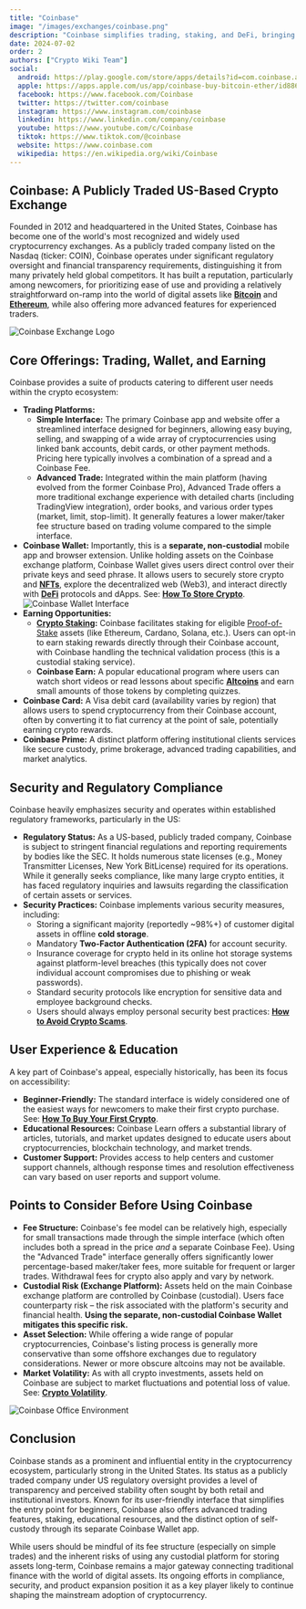 ```yaml
---
title: "Coinbase"
image: "/images/exchanges/coinbase.png"
description: "Coinbase simplifies trading, staking, and DeFi, bringing digital assets into your everyday life."
date: 2024-07-02
order: 2
authors: ["Crypto Wiki Team"]
social:
  android: https://play.google.com/store/apps/details?id=com.coinbase.android
  apple: https://apps.apple.com/us/app/coinbase-buy-bitcoin-ether/id886427730
  facebook: https://www.facebook.com/Coinbase
  twitter: https://twitter.com/coinbase
  instagram: https://www.instagram.com/coinbase
  linkedin: https://www.linkedin.com/company/coinbase
  youtube: https://www.youtube.com/c/Coinbase
  tiktok: https://www.tiktok.com/@coinbase
  website: https://www.coinbase.com
  wikipedia: https://en.wikipedia.org/wiki/Coinbase
---
```


## **Coinbase: A Publicly Traded US-Based Crypto Exchange**

Founded in 2012 and headquartered in the United States, Coinbase has become one of the world's most recognized and widely used cryptocurrency exchanges. As a publicly traded company listed on the Nasdaq (ticker: COIN), Coinbase operates under significant regulatory oversight and financial transparency requirements, distinguishing it from many privately held global competitors. It has built a reputation, particularly among newcomers, for prioritizing ease of use and providing a relatively straightforward on-ramp into the world of digital assets like **[Bitcoin](/posts/what-is-bitcoin)** and **[Ethereum](/posts/what-is-ethereum)**, while also offering more advanced features for experienced traders.

![Coinbase Exchange Logo](/images/exchanges/coinbase.png)

## **Core Offerings: Trading, Wallet, and Earning**

Coinbase provides a suite of products catering to different user needs within the crypto ecosystem:

- **Trading Platforms:**
  - **Simple Interface:** The primary Coinbase app and website offer a streamlined interface designed for beginners, allowing easy buying, selling, and swapping of a wide array of cryptocurrencies using linked bank accounts, debit cards, or other payment methods. Pricing here typically involves a combination of a spread and a Coinbase Fee.
  - **Advanced Trade:** Integrated within the main platform (having evolved from the former Coinbase Pro), Advanced Trade offers a more traditional exchange experience with detailed charts (including TradingView integration), order books, and various order types (market, limit, stop-limit). It generally features a lower maker/taker fee structure based on trading volume compared to the simple interface.
- **Coinbase Wallet:** Importantly, this is a **separate, non-custodial** mobile app and browser extension. Unlike holding assets on the Coinbase exchange platform, Coinbase Wallet gives users direct control over their private keys and seed phrase. It allows users to securely store crypto and **[NFTs](/posts/are-nfts-dead)**, explore the decentralized web (Web3), and interact directly with **[DeFi](/posts/what-is-defi)** protocols and dApps. See: **[How To Store Crypto](/posts/how-to-store-crypto)**.
  ![Coinbase Wallet Interface](/images/posts/coinbase-wallet.png)
- **Earning Opportunities:**
  - **[Crypto Staking](/posts/crypto-staking):** Coinbase facilitates staking for eligible [Proof-of-Stake](/posts/what-is-proof-of-stake) assets (like Ethereum, Cardano, Solana, etc.). Users can opt-in to earn staking rewards directly through their Coinbase account, with Coinbase handling the technical validation process (this is a custodial staking service).
  - **Coinbase Earn:** A popular educational program where users can watch short videos or read lessons about specific **[Altcoins](/posts/what-are-altcoins)** and earn small amounts of those tokens by completing quizzes.
- **Coinbase Card:** A Visa debit card (availability varies by region) that allows users to spend cryptocurrency from their Coinbase account, often by converting it to fiat currency at the point of sale, potentially earning crypto rewards.
- **Coinbase Prime:** A distinct platform offering institutional clients services like secure custody, prime brokerage, advanced trading capabilities, and market analytics.

## **Security and Regulatory Compliance**

Coinbase heavily emphasizes security and operates within established regulatory frameworks, particularly in the US:

- **Regulatory Status:** As a US-based, publicly traded company, Coinbase is subject to stringent financial regulations and reporting requirements by bodies like the SEC. It holds numerous state licenses (e.g., Money Transmitter Licenses, New York BitLicense) required for its operations. While it generally seeks compliance, like many large crypto entities, it has faced regulatory inquiries and lawsuits regarding the classification of certain assets or services.
- **Security Practices:** Coinbase implements various security measures, including:
  - Storing a significant majority (reportedly ~98%+) of customer digital assets in offline **cold storage**.
  - Mandatory **Two-Factor Authentication (2FA)** for account security.
  - Insurance coverage for crypto held in its online hot storage systems against platform-level breaches (this typically does not cover individual account compromises due to phishing or weak passwords).
  - Standard security protocols like encryption for sensitive data and employee background checks.
  - Users should always employ personal security best practices: **[How to Avoid Crypto Scams](/posts/how-to-avoid-crypto-scams)**.

## **User Experience & Education**

A key part of Coinbase's appeal, especially historically, has been its focus on accessibility:

- **Beginner-Friendly:** The standard interface is widely considered one of the easiest ways for newcomers to make their first crypto purchase. See: **[How To Buy Your First Crypto](/posts/how-to-buy-your-first-crypto)**.
- **Educational Resources:** Coinbase Learn offers a substantial library of articles, tutorials, and market updates designed to educate users about cryptocurrencies, blockchain technology, and market trends.
- **Customer Support:** Provides access to help centers and customer support channels, although response times and resolution effectiveness can vary based on user reports and support volume.

## **Points to Consider Before Using Coinbase**

- **Fee Structure:** Coinbase's fee model can be relatively high, especially for small transactions made through the simple interface (which often includes both a spread in the price _and_ a separate Coinbase Fee). Using the "Advanced Trade" interface generally offers significantly lower percentage-based maker/taker fees, more suitable for frequent or larger trades. Withdrawal fees for crypto also apply and vary by network.
- **Custodial Risk (Exchange Platform):** Assets held on the main Coinbase exchange platform are controlled by Coinbase (custodial). Users face counterparty risk – the risk associated with the platform's security and financial health. **Using the separate, non-custodial Coinbase Wallet mitigates this specific risk.**
- **Asset Selection:** While offering a wide range of popular cryptocurrencies, Coinbase's listing process is generally more conservative than some offshore exchanges due to regulatory considerations. Newer or more obscure altcoins may not be available.
- **Market Volatility:** As with all crypto investments, assets held on Coinbase are subject to market fluctuations and potential loss of value. See: **[Crypto Volatility](/posts/crypto-volatility)**.

![Coinbase Office Environment](/images/posts/coinbase-office.jpg)

## **Conclusion**

Coinbase stands as a prominent and influential entity in the cryptocurrency ecosystem, particularly strong in the United States. Its status as a publicly traded company under US regulatory oversight provides a level of transparency and perceived stability often sought by both retail and institutional investors. Known for its user-friendly interface that simplifies the entry point for beginners, Coinbase also offers advanced trading features, staking, educational resources, and the distinct option of self-custody through its separate Coinbase Wallet app.

While users should be mindful of its fee structure (especially on simple trades) and the inherent risks of using any custodial platform for storing assets long-term, Coinbase remains a major gateway connecting traditional finance with the world of digital assets. Its ongoing efforts in compliance, security, and product expansion position it as a key player likely to continue shaping the mainstream adoption of cryptocurrency.

